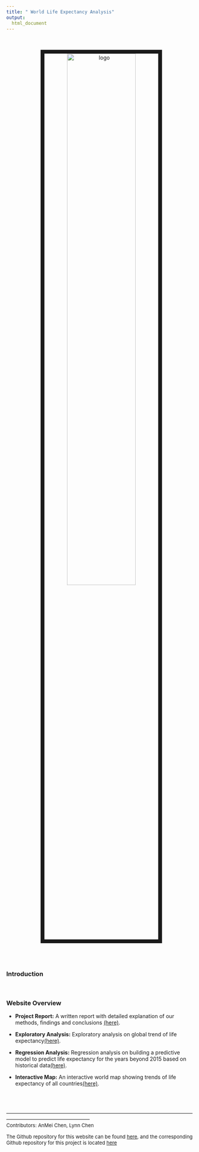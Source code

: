 ```yaml
---
title: " World Life Expectancy Analysis"
output: 
  html_document
---
```


<center>
<br><br><img src="image/LE.jpeg" alt="logo" style="width:60%; border:10px solid"><br>
</center>

<br>
<br>

### Introduction


<br>

### Website Overview

* **Project Report:** A written report with detailed explanation of our methods, findings and conclusions [(here)]().

* **Exploratory Analysis:**  Exploratory analysis on global trend of life expectancy[(here)]().

* **Regression Analysis:** Regression analysis on building a predictive model to predict life expectancy for the years beyond 2015 based on historical data[(here)]().

* **Interactive Map:** An interactive world map showing trends of life expectancy of all countries[(here)]().



<br>
<br>

<font size="2"> --------------------------------------------------------------------------------------------------------------------------------------------------------------------- </font> <br>
<font size="2"> Contributors: </font> 
<font size="2">AnMei Chen, Lynn Chen </font> 

<font size="2">The Github repository for this website can be found [here ](https://github.com/lc1002/LifeExpectancy), and the corresponding Github repository for this project is located [here](https://github.com/lc1002/LifeExpectancyAnalysis)</font> 